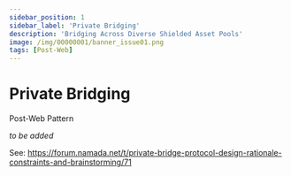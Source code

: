 ```yaml
---
sidebar_position: 1
sidebar_label: 'Private Bridging'
description: 'Bridging Across Diverse Shielded Asset Pools'
image: /img/00000001/banner_issue01.png
tags: [Post-Web]
---
```


# Private Bridging
<span class="doc-subtitle">Post-Web Pattern</span>
<br/>

*to be added*


See: https://forum.namada.net/t/private-bridge-protocol-design-rationale-constraints-and-brainstorming/71

